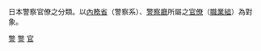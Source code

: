 日本警察官僚之分類。以[[內務省_(日本)|內務省]]（警察系）、[[警察廳_(日本)|警察廳]]所屬之[[官僚|官僚]]（[[職業_(國家公務員)|職業組]]）為對象。

[[Category:日本政府官员|警]]
[[Category:日本內務官僚|警]]
[[Category:日本警務人員|官]]